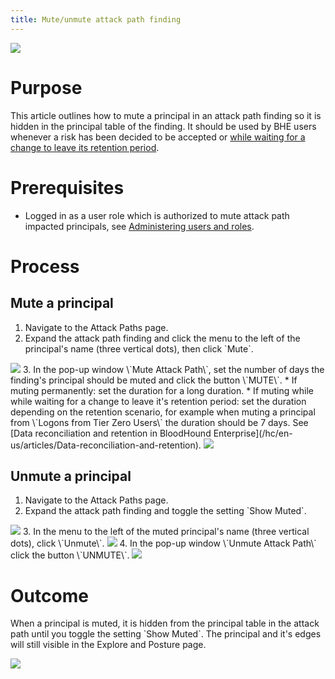 ---
title: Mute/unmute attack path finding
---

<Frame>
  <img src="/hc/images/image1-8.png"/>
</Frame>

Purpose
=======

This article outlines how to mute a principal in an attack path finding so it is hidden in the principal table of the finding. It should be used by BHE users whenever a risk has been decided to be accepted or [while waiting for a change to leave its retention period](/hc/en-us/articles/Data-reconciliation-and-retention).

Prerequisites
=============

* Logged in as a user role which is authorized to mute attack path impacted principals, see [Administering users and roles](/hc/en-us/articles/Administering-users-and-roles).

Process
=======

Mute a principal[](#heading-1)
------------------------------

1.  Navigate to the Attack Paths page.
2.  Expand the attack path finding and click the menu to the left of the principal's name (three vertical dots), then click \`Mute\`.
<Frame>
  <img src="/hc/images/image1-19.png"/>
</Frame>
3.  In the pop-up window \`Mute Attack Path\`, set the number of days the finding's principal should be muted and click the button \`MUTE\`.
    * If muting permanently: set the duration for a long duration.
    * If muting while while waiting for a change to leave it's retention period: set the duration depending on the retention scenario, for example when muting a principal from \`Logons from Tier Zero Users\` the duration should be 7 days. See [Data reconciliation and retention in BloodHound Enterprise](/hc/en-us/articles/Data-reconciliation-and-retention).
<Frame>
  <img src="/hc/images/image1-20.png"/>
</Frame>

Unmute a principal[](#heading-2)
--------------------------------

1.  Navigate to the Attack Paths page.
2.  Expand the attack path finding and toggle the setting \`Show Muted\`.
<Frame>
  <img src="/hc/images/image1-21.png"/>
</Frame>
3.  In the menu to the left of the muted principal's name (three vertical dots), click \`Unmute\`.
<Frame>
  <img src="/hc/images/image1-22.png"/>
</Frame>
4.  In the pop-up window \`Unmute Attack Path\` click the button \`UNMUTE\`.
<Frame>
  <img src="/hc/images/image1-23.png"/>
</Frame>

Outcome
=======

When a principal is muted, it is hidden from the principal table in the attack path until you toggle the setting \`Show Muted\`. The principal and it's edges will still visible in the Explore and Posture page.

<Frame>
  <img src="/hc/images/image1-24.png"/>
</Frame>

